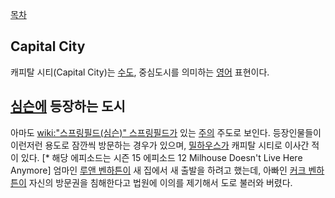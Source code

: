[[목차]]

== Capital City ==
캐피탈 시티(Capital City)는 [[수도]], 중심도시를 의미하는 [[영어]] 표현이다.

== [[심슨]]에 등장하는 도시 ==

아마도 [[wiki:"스프링필드(심슨)" 스프링필드]]가 있는 [[주]]의 주도로 보인다. 등장인물들이 이런저런 용도로 잠깐씩 방문하는 경우가 있으며, [[밀하우스]]가 캐피탈 시티로 이사간 적이 있다. [* 해당 에피소드는 시즌 15 에피소드 12 Milhouse Doesn't Live Here Anymore]
엄마인 [[루앤 벤하튼]]이 새 집에서 새 출발을 하려고 했는데, 아빠인 [[커크 벤하튼]]이 자신의 방문권을 침해한다고 법원에 이의를 제기해서 도로 불러와 버렸다.
